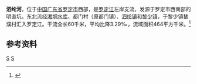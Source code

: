 {{Infobox River
  | river_name      =泗纶河
  | image_name      = 
  | image_size      = 
  | caption         = 
  | origin          = [[广东省|广东省]][[罗定市|罗定市]]明直坑
  | mouth           = 广东省罗定市[[黎少镇|黎少镇]]榃濮村[[罗定江|罗定江]]
  | basin_countries = 
  | length          = 60 km
  | elevation       = 
  | mouth_elevation = 
  | discharge       = 
  | watershed       = 464 km<sup>2</sup>
}}
'''泗纶河'''，位于[[中国|中国]][[广东省|广东省]][[罗定市|罗定市]]西部，是[[罗定江|罗定江]]左岸支流，发源于罗定市西南部的明直坑，东北流经[[湘垌水库|湘垌水库]]、都门村（原都门镇）、[[泗纶镇|泗纶镇]]和[[黎少镇|黎少镇]]，于黎少镇榃濮村汇入罗定江。干流全长60千米，平均比降3.29‰，流域面积464平方千米。<ref name="中国河湖大典">{{cite book zh |author=《[[中国河湖大典|中国河湖大典]]》编纂委员会 |title=《中国河湖大典·珠江卷》 |format=M|edition=1 |location=北京 |publisher=中国水利水电出版社 |date=2013年1月 |pages=213页 |id= ISBN 978-7-5170-0561-2}}</ref>

==参考资料==
{{reflist}}

[[Category:羅定江水系|S]]
[[Category:广东河流|S]]